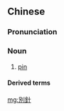 {{also|别针}}
==Chinese==
{{zh-forms|s=别针}}

===Pronunciation===
{{zh-pron
|m=biézhēn
|c=bit6 zam1
|cat=n
}}

===Noun===
{{zh-noun}}

# [[pin]]

====Derived terms====
{{zh-der|曲別針}}

[[mg:別針]]